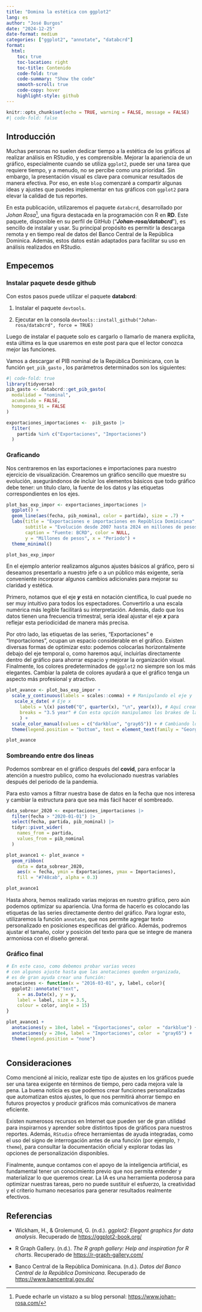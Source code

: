 ```yaml
---
title: "Domina la estética con ggplot2"
lang: es
author: "José Burgos"
date: "2024-12-25"
date-format: medium
categories: ["ggplot2", "annotate", "databcrd"]
format:
  html:
    toc: true
    toc-location: right
    toc-title: Contenido
    code-fold: true
    code-summary: "Show the code"
    smooth-scroll: true
    code-copy: hover
    highlight-style: github
---
```


```r
knitr::opts_chunk$set(echo = TRUE, warning = FALSE, message = FALSE)
#| code-fold: false
```

## Introducción

Muchas personas no suelen dedicar tiempo a la estética de los gráficos al realizar análisis en RStudio, y es comprensible. Mejorar la apariencia de un gráfico, especialmente cuando se utiliza `ggplot2`, puede ser una tarea que requiere tiempo, y a menudo, no se percibe como una prioridad. Sin embargo, la presentación visual es clave para comunicar resultados de manera efectiva. Por eso, en este `blog` comenzaré a compartir algunas ideas y ajustes que puedes implementar en tus gráficos con `ggplot2` para elevar la calidad de tus reportes.

En esta publicación, utilizaremos el paquete `databcrd`, desarrollado por *Johan Rosa*[^1], una figura destacada en la programación con R en **RD**. Este paquete, disponible en su perfil de GitHub ("***Johan-rosa/databcrd***"), es sencillo de instalar y usar. Su principal propósito es permitir la descarga remota y en tiempo real de datos del Banco Central de la República Dominica. Además, estos datos están adaptados para facilitar su uso en análisis realizados en RStudio.

[^1]: Puede echarle un vistazo a su blog personal: <https://www.johan-rosa.com/>

## Empecemos

### Instalar paquete desde github

Con estos pasos puede utilizar el paquete **databcrd**:

1.  Instalar el paquete `devtools`.

2.  Ejecutar en la consola `devtools::install_github("Johan-rosa/databcrd", force = TRUE)`

Luego de instalar el paquete solo es cargarlo o llamarlo de manera explicita, esta última es la que usaremos en este post para que el lector conozca mejor las funciones.

Vamos a descargar el PIB nominal de la República Dominicana, con la función `get_pib_gasto` , los parámetros determinados son los siguientes:

```r
#| code-fold: true
library(tidyverse)
pib_gasto <- databcrd::get_pib_gasto(
  modalidad = "nominal", 
  acumulado = FALSE, 
  homogenea_91 = FALSE
)

exportaciones_importaciones <-  pib_gasto |> 
  filter(
    partida %in% c("Exportaciones", "Importaciones")
  )
```

### Graficando

Nos centraremos en las exportaciones e importaciones para nuestro ejercicio de visualización. Crearemos un gráfico sencillo que muestre su evolución, asegurándonos de incluir los elementos básicos que todo gráfico debe tener: un título claro, la fuente de los datos y las etiquetas correspondientes en los ejes.

```r
plot_bas_exp_impor <- exportaciones_importaciones |> 
  ggplot() +
  geom_line(aes(fecha, pib_nominal, color = partida), size = .7) +
  labs(title = "Exportaciones e importaciones en República Dominicana",
       subtitle = "Evolución desde 2007 hasta 2024 en millones de pesos (RD$)",
       caption = "Fuente: BCRD", color = NULL,
       y = "Millones de pesos", x = "Periodo") +
  theme_minimal()

plot_bas_exp_impor
```

En el ejemplo anterior realizamos algunos ajustes básicos al gráfico, pero si deseamos presentarlo a nuestro jefe o a un público más exigente, sería conveniente incorporar algunos cambios adicionales para mejorar su claridad y estética.

Primero, notamos que el eje ***y*** está en notación científica, lo cual puede no ser muy intuitivo para todos los espectadores. Convertirlo a una escala numérica más legible facilitará su interpretación. Además, dado que los datos tienen una frecuencia trimestral, sería ideal ajustar el eje ***x*** para reflejar esta periodicidad de manera más precisa.

Por otro lado, las etiquetas de las series, "Exportaciones" e "Importaciones", ocupan un espacio considerable en el gráfico. Existen diversas formas de optimizar esto: podemos colocarlas horizontalmente debajo del eje temporal o, como haremos aquí, incluirlas directamente dentro del gráfico para ahorrar espacio y mejorar la organización visual. Finalmente, los colores predeterminados de `ggplot2` no siempre son los más elegantes. Cambiar la paleta de colores ayudará a que el gráfico tenga un aspecto más profesional y atractivo.

```r
plot_avance <- plot_bas_exp_impor + 
  scale_y_continuous(labels = scales::comma) + # Manipulando el eje y
   scale_x_date( # Eje x
     labels = \(x) paste0("Q", quarter(x), "\n", year(x)), # Aquí creamos una función anónima para darle un flow personalizado
     breaks = "3.5 year" # Con esta opción manipulamos los brakes de las fechas
     ) + 
  scale_color_manual(values = c("darkblue", "gray65")) + # Cambiando los colores
  theme(legend.position = "bottom", text = element_text(family = "Georgia"))

plot_avance
```

### Sombreando entre dos lineas

Podemos sombrear en el gráfico después del **covid**, para enfocar la atención a nuestro publico, como ha evolucionado nuestras variables después del periodo de la pandemia.

Para esto vamos a filtrar nuestra base de datos en la fecha que nos interesa y cambiar la estructura para que sea más fácil hacer el sombreado.

```r

data_sobrear_2020 <- exportaciones_importaciones |> 
  filter(fecha > "2020-01-01") |> 
  select(fecha, partida, pib_nominal) |> 
  tidyr::pivot_wider(
    names_from = partida,
    values_from = pib_nominal
  )
```

```r
plot_avance1 <- plot_avance + 
  geom_ribbon(
    data = data_sobrear_2020,
    aes(x = fecha, ymin = Exportaciones, ymax = Importaciones), 
    fill = "#748cab", alpha = 0.3)

plot_avance1
```

Hasta ahora, hemos realizado varias mejoras en nuestro gráfico, pero aún podemos optimizar su apariencia. Una forma de hacerlo es colocando las etiquetas de las series directamente dentro del gráfico. Para lograr esto, utilizaremos la función `annotate`, que nos permite agregar texto personalizado en posiciones específicas del gráfico. Además, podremos ajustar el tamaño, color y posición del texto para que se integre de manera armoniosa con el diseño general.

### Gráfico final

```r
# En este caso, como debemos probar varias veces 
# con algunos ajuste hasta que las anotaciones queden organizada,
# es de gran ayuda crear una función:
anotaciones <- function(x = "2016-03-01", y, label, color){
  ggplot2::annotate("text", 
    x = as.Date(x), y = y, 
    label = label, size = 3.5, 
    colour = color, angle = 15)
}

plot_avance1 +
  anotaciones(y = 18e4, label = "Exportaciones", color  = "darkblue") +
  anotaciones(y = 28e4, label = "Importaciones", color  = "gray65") +
  theme(legend.position = "none")
  


```

## Consideraciones

Como mencioné al inicio, realizar este tipo de ajustes en los gráficos puede ser una tarea exigente en términos de tiempo, pero cada mejora vale la pena. La buena noticia es que podemos crear funciones personalizadas que automatizan estos ajustes, lo que nos permitirá ahorrar tiempo en futuros proyectos y producir gráficos más comunicativos de manera eficiente.

Existen numerosos recursos en Internet que pueden ser de gran utilidad para inspirarnos y aprender sobre distintos tipos de gráficos para nuestros reportes. Además, `RStudio` ofrece herramientas de ayuda integradas, como el uso del signo de interrogación antes de una función (por ejemplo, `?theme`), para consultar la documentación oficial y explorar todas las opciones de personalización disponibles.

Finalmente, aunque contamos con el apoyo de la inteligencia artificial, es fundamental tener un conocimiento previo que nos permita entender y materializar lo que queremos crear. La IA es una herramienta poderosa para optimizar nuestras tareas, pero no puede sustituir el esfuerzo, la creatividad y el criterio humano necesarios para generar resultados realmente efectivos.

## Referencias

-   Wickham, H., & Grolemund, G. (n.d.). *ggplot2: Elegant graphics for data analysis*. Recuperado de <https://ggplot2-book.org/>

-   R Graph Gallery. (n.d.). *The R graph gallery: Help and inspiration for R charts*. Recuperado de <https://r-graph-gallery.com/>

-   Banco Central de la República Dominicana. (n.d.). *Datos del Banco Central de la República Dominicana*. Recuperado de <https://www.bancentral.gov.do/>
